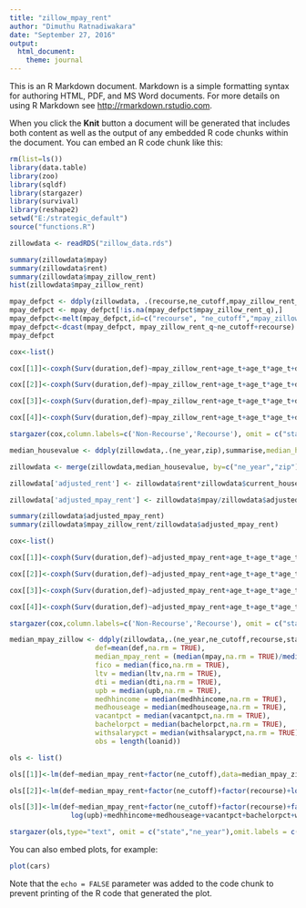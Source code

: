 ```yaml
---
title: "zillow_mpay_rent"
author: "Dimuthu Ratnadiwakara"
date: "September 27, 2016"
output: 
  html_document: 
    theme: journal
---
```


This is an R Markdown document. Markdown is a simple formatting syntax for authoring HTML, PDF, and MS Word documents. For more details on using R Markdown see <http://rmarkdown.rstudio.com>.

When you click the **Knit** button a document will be generated that includes both content as well as the output of any embedded R code chunks within the document. You can embed an R code chunk like this:

```r
rm(list=ls())
library(data.table)
library(zoo)
library(sqldf)
library(stargazer)
library(survival)
library(reshape2)
setwd("E:/strategic_default")
source("functions.R")

zillowdata <- readRDS("zillow_data.rds")
```

```r
summary(zillowdata$mpay)
summary(zillowdata$rent)
summary(zillowdata$mpay_zillow_rent)
hist(zillowdata$mpay_zillow_rent)

```


```r
mpay_defpct <- ddply(zillowdata, .(recourse,ne_cutoff,mpay_zillow_rent_q),summarise,default=mean(def))
mpay_defpct <- mpay_defpct[!is.na(mpay_defpct$mpay_zillow_rent_q),]
mpay_defpct<-melt(mpay_defpct,id=c("recourse", "ne_cutoff","mpay_zillow_rent_q"), measured=c("default"))
mpay_defpct<-dcast(mpay_defpct, mpay_zillow_rent_q~ne_cutoff+recourse)
mpay_defpct
```

```r
cox<-list()

cox[[1]]<-coxph(Surv(duration,def)~mpay_zillow_rent+age_t+age_t*age_t+del_unemp+factor(state)+factor(ne_year)+fico+ltv+dti+log(upb)+medhhincome+medhouseage+vacantpct+bachelorpct+withsalarypct+factor(occupancy)+factor(loanpurpose),data = zillowdata[zillowdata$recourse==0 & zillowdata$ne_cutoff=="zero",])

cox[[2]]<-coxph(Surv(duration,def)~mpay_zillow_rent+age_t+age_t*age_t+del_unemp+factor(state)+factor(ne_year)+fico+ltv+dti+log(upb)+medhhincome+medhouseage+vacantpct+bachelorpct+withsalarypct+factor(occupancy)+factor(loanpurpose),data = zillowdata[zillowdata$recourse==1 & zillowdata$ne_cutoff=="zero",])

cox[[3]]<-coxph(Surv(duration,def)~mpay_zillow_rent+age_t+age_t*age_t+del_unemp+factor(state)+factor(ne_year)+fico+ltv+dti+log(upb)+medhhincome+medhouseage+vacantpct+bachelorpct+withsalarypct+factor(occupancy)+factor(loanpurpose),data = zillowdata[zillowdata$recourse==0 & zillowdata$ne_cutoff=="twenty",])

cox[[4]]<-coxph(Surv(duration,def)~mpay_zillow_rent+age_t+age_t*age_t+del_unemp+factor(state)+factor(ne_year)+fico+ltv+dti+log(upb)+medhhincome+medhouseage+vacantpct+bachelorpct+withsalarypct+factor(occupancy)+factor(loanpurpose),data = zillowdata[zillowdata$recourse==1 & zillowdata$ne_cutoff=="twenty",])

stargazer(cox,column.labels=c('Non-Recourse','Recourse'), omit = c("state","ne_year","loanpurpose","occupancy"),omit.labels = c("State","Year","",""),type = "text")

```

```r
median_housevalue <- ddply(zillowdata,.(ne_year,zip),summarise,median_housevalue=median(current_housevalue,na.rm = TRUE))

zillowdata <- merge(zillowdata,median_housevalue, by=c("ne_year","zip"))

zillowdata['adjusted_rent'] <- zillowdata$rent*zillowdata$current_housevalue/zillowdata$median_housevalue

zillowdata['adjusted_mpay_rent'] <- zillowdata$mpay/zillowdata$adjusted_rent

summary(zillowdata$adjusted_mpay_rent)
summary(zillowdata$mpay_zillow_rent/zillowdata$adjusted_mpay_rent)

cox<-list()

cox[[1]]<-coxph(Surv(duration,def)~adjusted_mpay_rent+age_t+age_t*age_t+del_unemp+factor(state)+factor(ne_year)+fico+ltv+dti+log(upb)+medhhincome+medhouseage+vacantpct+bachelorpct+withsalarypct+factor(occupancy)+factor(loanpurpose),data = zillowdata[zillowdata$recourse==0 & zillowdata$ne_cutoff=="zero",])

cox[[2]]<-coxph(Surv(duration,def)~adjusted_mpay_rent+age_t+age_t*age_t+del_unemp+factor(state)+factor(ne_year)+fico+ltv+dti+log(upb)+medhhincome+medhouseage+vacantpct+bachelorpct+withsalarypct+factor(occupancy)+factor(loanpurpose),data = zillowdata[zillowdata$recourse==1 & zillowdata$ne_cutoff=="zero",])

cox[[3]]<-coxph(Surv(duration,def)~adjusted_mpay_rent+age_t+age_t*age_t+del_unemp+factor(state)+factor(ne_year)+fico+ltv+dti+log(upb)+medhhincome+medhouseage+vacantpct+bachelorpct+withsalarypct+factor(occupancy)+factor(loanpurpose),data = zillowdata[zillowdata$recourse==0 & zillowdata$ne_cutoff=="twenty",])

cox[[4]]<-coxph(Surv(duration,def)~adjusted_mpay_rent+age_t+age_t*age_t+del_unemp+factor(state)+factor(ne_year)+fico+ltv+dti+log(upb)+medhhincome+medhouseage+vacantpct+bachelorpct+withsalarypct+factor(occupancy)+factor(loanpurpose),data = zillowdata[zillowdata$recourse==1 & zillowdata$ne_cutoff=="twenty",])

stargazer(cox,column.labels=c('Non-Recourse','Recourse'), omit = c("state","ne_year","loanpurpose","occupancy"),omit.labels = c("State","Year","",""),type = "text")

```

```r
median_mpay_zillow <- ddply(zillowdata,.(ne_year,ne_cutoff,recourse,state,zip),summarise,
                     def=mean(def,na.rm = TRUE),
                     median_mpay_rent = (median(mpay,na.rm = TRUE)/median(rent,na.rm = TRUE)),
                     fico = median(fico,na.rm = TRUE),
                     ltv = median(ltv,na.rm = TRUE),
                     dti = median(dti,na.rm = TRUE),
                     upb = median(upb,na.rm = TRUE),
                     medhhincome = median(medhhincome,na.rm = TRUE),
                     medhouseage = median(medhouseage,na.rm = TRUE),
                     vacantpct = median(vacantpct,na.rm = TRUE),
                     bachelorpct = median(bachelorpct,na.rm = TRUE),
                     withsalarypct = median(withsalarypct,na.rm = TRUE),
                     obs = length(loanid))

ols <- list()

ols[[1]]<-lm(def~median_mpay_rent+factor(ne_cutoff),data=median_mpay_zillow,weights = sqrt(obs))

ols[[2]]<-lm(def~median_mpay_rent+factor(ne_cutoff)+factor(recourse)+log(upb)+factor(ne_year)+factor(state),data=median_mpay_zillow,weights = sqrt(obs))

ols[[3]]<-lm(def~median_mpay_rent+factor(ne_cutoff)+factor(recourse)+factor(ne_year)+fico+ltv+dti+
               log(upb)+medhhincome+medhouseage+vacantpct+bachelorpct+withsalarypct+factor(state),data=median_mpay_zillow,weights = sqrt(obs))

stargazer(ols,type="text", omit = c("state","ne_year"),omit.labels = c("State","Year"))


```


You can also embed plots, for example:

```r
plot(cars)
```

Note that the `echo = FALSE` parameter was added to the code chunk to prevent printing of the R code that generated the plot.
